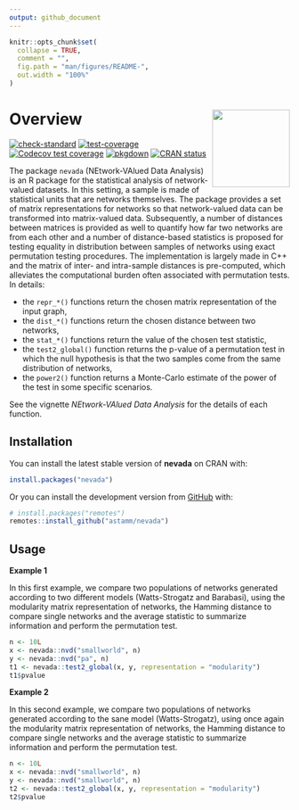 ```yaml
---
output: github_document
---
```


<!-- README.md is generated from README.Rmd. Please edit that file -->

```r
knitr::opts_chunk$set(
  collapse = TRUE,
  comment = "",
  fig.path = "man/figures/README-",
  out.width = "100%"
)
```

# Overview <a href='https://astamm.github.io/nevada/'><img src='man/figures/logo.png' align="right" height="139" /></a>

<!-- badges: start -->
[![check-standard](https://github.com/astamm/nevada/workflows/R-CMD-check/badge.svg)](https://github.com/astamm/nevada/actions)
[![test-coverage](https://github.com/astamm/nevada/workflows/test-coverage/badge.svg)](https://github.com/astamm/nevada/actions)
[![Codecov test coverage](https://codecov.io/gh/astamm/nevada/branch/master/graph/badge.svg)](https://codecov.io/gh/astamm/nevada?branch=master)
[![pkgdown](https://github.com/astamm/nevada/workflows/pkgdown/badge.svg)](https://github.com/astamm/nevada/actions)
[![CRAN status](https://www.r-pkg.org/badges/version/nevada)](https://CRAN.R-project.org/package=nevada)
<!-- badges: end -->

The package `nevada` (NEtwork-VAlued Data Analysis) is an R package for the statistical analysis of network-valued datasets. In this setting, a sample is made of statistical units that are networks themselves. The package provides a set of matrix representations for networks so that network-valued data can be transformed into matrix-valued data. Subsequently, a number of distances between matrices is provided as well to quantify how far two networks are from each other and a number of distance-based statistics is proposed for testing equality in distribution between samples of networks using exact permutation testing procedures. The implementation is largely made in C++ and the matrix of inter- and intra-sample distances is pre-computed, which alleviates the computational burden often associated with permutation tests. In details:

* the `repr_*()` functions return the chosen matrix representation of the input graph,
* the `dist_*()` functions return the chosen distance between two networks,
* the `stat_*()` functions return the value of the chosen test statistic,
* the `test2_global()` function returns the p-value of a permutation test in which the null hypothesis is that the two samples come from the same distribution of networks,
* the `power2()` function returns a Monte-Carlo estimate of the power of the test in some specific scenarios.

See the vignette *NEtwork-VAlued Data Analysis* for the details of each function.

## Installation

You can install the latest stable version of **nevada** on CRAN with:
``` r
install.packages("nevada")
```

Or you can install the development version from [GitHub](https://github.com/) with:

``` r
# install.packages("remotes")
remotes::install_github("astamm/nevada")
```

## Usage

**Example 1**

In this first example, we compare two populations of networks generated according to two different models (Watts-Strogatz and Barabasi), using the modularity matrix representation of networks, the Hamming distance to compare single networks and the average statistic to summarize information and perform the permutation test.

```r
n <- 10L
x <- nevada::nvd("smallworld", n)
y <- nevada::nvd("pa", n)
t1 <- nevada::test2_global(x, y, representation = "modularity")
t1$pvalue
```

**Example 2**

In this second example, we compare two populations of networks generated according to the sane model (Watts-Strogatz), using once again the modularity matrix representation of networks, the Hamming distance to compare single networks and the average statistic to summarize information and perform the permutation test.

```r
n <- 10L
x <- nevada::nvd("smallworld", n)
y <- nevada::nvd("smallworld", n)
t2 <- nevada::test2_global(x, y, representation = "modularity")
t2$pvalue
```
